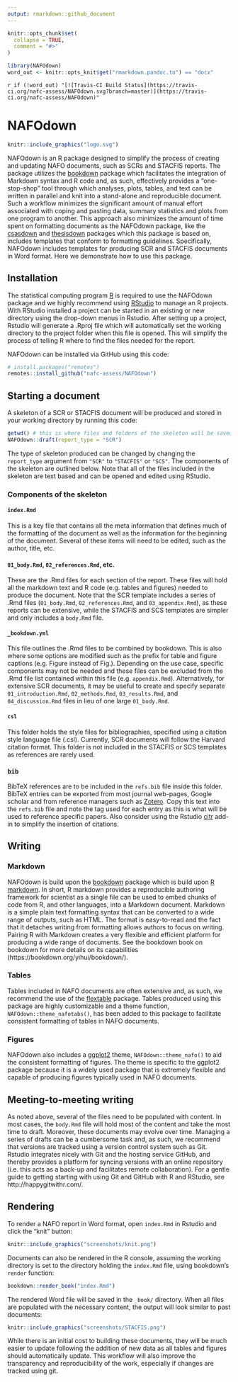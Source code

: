 ```yaml
---
output: rmarkdown::github_document
---
```


```r
knitr::opts_chunk$set(
  collapse = TRUE,
  comment = "#>"
)
```


```r
library(NAFOdown)
word_out <- knitr::opts_knit$get("rmarkdown.pandoc.to") == "docx"
```


`r if (!word_out) "[![Travis-CI Build Status](https://travis-ci.org/nafc-assess/NAFOdown.svg?branch=master)](https://travis-ci.org/nafc-assess/NAFOdown)"`

# NAFOdown

```r
knitr::include_graphics("logo.svg")
```

NAFOdown is an R package designed to simplify the process of creating and updating NAFO documents, such as SCRs and STACFIS reports. The package utilizes the [bookdown](https://bookdown.org/yihui/bookdown/) package which facilitates the integration of Markdown syntax and R code and, as such, effectively provides a "one-stop-shop" tool through which analyses, plots, tables, and text can be written in parallel and knit into a stand-alone and reproducible document. Such a workflow minimizes the significant amount of manual effort associated with coping and pasting data, summary statistics and plots from one program to another. This approach also minimizes the amount of time spent on formatting documents as the NAFOdown package, like the [csasdown](https://github.com/pbs-assess/csasdown/) and [thesisdown](https://github.com/ismayc/thesisdown/) packages which this package is based on, includes templates that conform to formatting guidelines. Specifically, NAFOdown includes templates for producing SCR and STACFIS documents in Word format. Here we demonstrate how to use this package.

## Installation

The statistical computing program [R](https://www.r-project.org/) is required to use the NAFOdown package and we highly recommend using [RStudio](https://www.rstudio.com/products/RStudio/) to manage an R projects. With RStudio installed a project can be started in an existing or new directory using the drop-down menus in Rstudio. After setting up a project, Rstudio will generate a .Rproj file which will automatically set the working directory to the project folder when this file is opened. This will simplify the process of telling R where to find the files needed for the report.

NAFOdown can be installed via GitHub using this code:

``` r
# install.packages("remotes")
remotes::install_github("nafc-assess/NAFOdown")
```

## Starting a document

A skeleton of a SCR or STACFIS document will be produced and stored in your working directory by running this code:

``` r
getwd() # this is where files and folders of the skeleton will be saved
NAFOdown::draft(report_type = "SCR")
```

The type of skeleton produced can be changed by changing the `report_type` argument from `"SCR"` to `"STACFIS"` or `"SCS"`. The components of the skeleton are outlined below. Note that all of the files included in the skeleton are text based and can be opened and edited using RStudio.

### Components of the skeleton

#### `index.Rmd`

This is a key file that contains all the meta information that defines much of the formatting of the document as well as the information for the beginning of the document. Several of these items will need to be edited, such as the author, title, etc. 

#### `01_body.Rmd`, `02_references.Rmd`, etc.

These are the .Rmd files for each section of the report. These files will hold all the markdown text and R code (e.g. tables and figures) needed to produce the document. Note that the SCR template includes a series of .Rmd files (`01_body.Rmd`, `02_references.Rmd`, and `03_appendix.Rmd`), as these reports can be extensive, while the STACFIS and SCS templates are simpler and only includes a `body.Rmd` file.

#### `_bookdown.yml`

This file outlines the .Rmd files to be combined by bookdown. This is also where some options are modified such as the prefix for table and figure captions (e.g. Figure instead of Fig.). Depending on the use case, specific components may not be needed and these files can be excluded from the .Rmd file list contained within this file (e.g. `appendix.Rmd`). Alternatively, for extensive SCR documents, it may be useful to create and specify separate `01_introduction.Rmd`, `02_methods.Rmd`, `03_results.Rmd`, and `04_discussion.Rmd` files in lieu of one large `01_body.Rmd`.

#### `csl`

This folder holds the style files for bibliographies, specified using a citation style language file (.csl). Currently, SCR documents will follow the Harvard citation format. This folder is not included in the STACFIS or SCS templates as references are rarely used.

### `bib`

BibTeX references are to be included in the `refs.bib` file inside this folder. BibTeX entries can be exported from most journal web-pages, Google scholar and from reference managers such as [Zotero](https://www.zotero.org/). Copy this text into the `refs.bib` file and note the tag used for each entry as this is what will be used to reference specific papers. Also consider using the Rstudio [citr](https://github.com/crsh/citr) add-in to simplify the insertion of citations.

## Writing

### Markdown

NAFOdown is build upon the [bookdown](https://bookdown.org/yihui/bookdown/) package which is build upon [R markdown](http://rmarkdown.rstudio.com). In short, R markdown provides a reproducible authoring framework for scientist as a single file can be used to embed chunks of code from R, and other languages, into a Markdown document. Markdown is a simple plain text formatting syntax that can be converted to a wide range of outputs, such as HTML. The format is easy-to-read and the fact that it detaches writing from formatting allows authors to focus on writing. Pairing R with Markdown creates a very flexible and efficient platform for producing a wide range of documents. See the bookdown book on bookdown for more details on its capabilities (https://bookdown.org/yihui/bookdown/).

### Tables

Tables included in NAFO documents are often extensive and, as such, we recommend the use of the [flextable](https://davidgohel.github.io/flextable/index.html) package. Tables produced using this package are highly customizable and a theme function, `NAFOdown::theme_nafotabs()`, has been added to this package to facilitate consistent formatting of tables in NAFO documents.

### Figures

NAFOdown also includes a [ggplot2](https://ggplot2.tidyverse.org/) theme, `NAFOdown::theme_nafo()` to aid the consistent formatting of figures. The theme is specific to the ggplot2 package because it is a widely used package that is extremely flexible and capable of producing figures typically used in NAFO documents.

## Meeting-to-meeting writing

As noted above, several of the files need to be populated with content. In most cases, the `body.Rmd` file will hold most of the content and take the most time to draft. Moreover, these documents may evolve over time. Managing a series of drafts can be a cumbersome task and, as such, we recommend that versions are tracked using a version control system such as Git. Rstudio integrates nicely with Git and the hosting service GitHub, and thereby provides a platform for syncing versions with an online repository (i.e. this acts as a back-up and facilitates remote collaboration). For a gentle guide to getting starting with using Git and GitHub with R and RStudio, see http://happygitwithr.com/.

## Rendering

To render a NAFO report in Word format, open `index.Rmd` in Rstudio and click the "knit" button:

```r
knitr::include_graphics("screenshots/knit.png")
```

Documents can also be rendered in the R console, assuming the working directory is set to the directory holding the `index.Rmd` file, using bookdown's `render` function:

```r
bookdown::render_book("index.Rmd")
```
The rendered Word file will be saved in the `_book/` directory. When all files are populated with the necessary content, the output will look similar to past documents:


```r
knitr::include_graphics("screenshots/STACFIS.png")
```

While there is an initial cost to building these documents, they will be much easier to update following the addition of new data as all tables and figures should automatically update. This workflow will also improve the transparency and reproducibility of the work, especially if changes are tracked using git.


